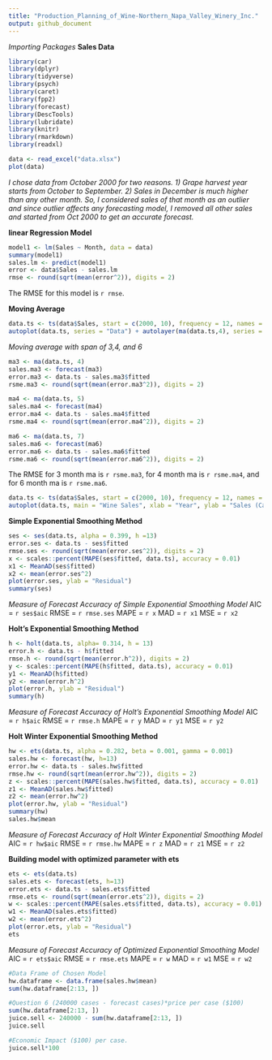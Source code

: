 ```yaml
---
title: "Production_Planning_of_Wine-Northern_Napa_Valley_Winery_Inc."
output: github_document
---
```



*Importing Packages*
**Sales Data**
```r
library(car)
library(dplyr)
library(tidyverse)
library(psych)
library(caret)
library(fpp2)
library(forecast)
library(DescTools)
library(lubridate)
library(knitr)
library(rmarkdown)
library(readxl)

data <- read_excel("data.xlsx")
plot(data)
```

*I chose data from October 2000 for two reasons.*
*1) Grape harvest year starts from October to September.*
*2) Sales in December is much higher than any other month. So, I  considered sales of that month as an outlier and since outlier affects any forecasting model, I removed all other sales and started from Oct 2000  to get an accurate forecast.*

**linear Regression Model**

```r
model1 <- lm(Sales ~ Month, data = data)
summary(model1)
sales.lm <- predict(model1)
error <- data$Sales - sales.lm
rmse <- round(sqrt(mean(error^2)), digits = 2)
```

The RMSE for this model is `r rmse`.

**Moving Average**

```r
data.ts <- ts(data$Sales, start = c(2000, 10), frequency = 12, names = "sales")
autoplot(data.ts, series = "Data") + autolayer(ma(data.ts,4), series = "3 Month MA") + autolayer(ma(data.ts,7), series = "6 Month MA") + autolayer(ma(data.ts, 5), series = "4 Month MA") + xlab("Month") + ylab("Sales")
```

*Moving average with span of 3,4, and 6*

```r
ma3 <- ma(data.ts, 4)
sales.ma3 <- forecast(ma3)
error.ma3 <- data.ts - sales.ma3$fitted
rsme.ma3 <- round(sqrt(mean(error.ma3^2)), digits = 2)

ma4 <- ma(data.ts, 5)
sales.ma4 <- forecast(ma4)
error.ma4 <- data.ts - sales.ma4$fitted
rsme.ma4 <- round(sqrt(mean(error.ma4^2)), digits = 2)

ma6 <- ma(data.ts, 7)
sales.ma6 <- forecast(ma6)
error.ma6 <- data.ts - sales.ma6$fitted
rsme.ma6 <- round(sqrt(mean(error.ma6^2)), digits = 2)
```

The RMSE for 3 month ma is `r rsme.ma3`, for 4 month ma is `r rsme.ma4`, and for 6 month ma is `r rsme.ma6`.

```r
data.ts <- ts(data$Sales, start = c(2000, 10), frequency = 12, names = "sales")
autoplot(data.ts, main = "Wine Sales", xlab = "Year", ylab = "Sales (Cases of Wine)")
```

**Simple Exponential Smoothing Method**

```r
ses <- ses(data.ts, alpha = 0.399, h =13)
error.ses <- data.ts - ses$fitted
rmse.ses <- round(sqrt(mean(error.ses^2)), digits = 2)
x <- scales::percent(MAPE(ses$fitted, data.ts), accuracy = 0.01)
x1 <- MeanAD(ses$fitted)
x2 <- mean(error.ses^2)
plot(error.ses, ylab = "Residual")
summary(ses)
```

*Measure of Forecast Accuracy of Simple Exponential Smoothing Model*
AIC  = `r ses$aic`
RMSE = `r rmse.ses`
MAPE = `r x`
MAD  = `r x1`
MSE  = `r x2`

**Holt's Exponential Smoothing Method**

```r
h <- holt(data.ts, alpha= 0.314, h = 13)
error.h <- data.ts - h$fitted
rmse.h <- round(sqrt(mean(error.h^2)), digits = 2)
y <- scales::percent(MAPE(h$fitted, data.ts), accuracy = 0.01)
y1 <- MeanAD(h$fitted)
y2 <- mean(error.h^2)
plot(error.h, ylab = "Residual")
summary(h)
```

*Measure of Forecast Accuracy of Holt's Exponential Smoothing Model*
AIC  = `r h$aic`
RMSE = `r rmse.h`
MAPE = `r y`
MAD  = `r y1`
MSE  = `r y2`

**Holt Winter Exponential Smoothing Method**

```r
hw <- ets(data.ts, alpha = 0.282, beta = 0.001, gamma = 0.001)
sales.hw <- forecast(hw, h=13)
error.hw <- data.ts - sales.hw$fitted
rmse.hw <- round(sqrt(mean(error.hw^2)), digits = 2)
z <- scales::percent(MAPE(sales.hw$fitted, data.ts), accuracy = 0.01)
z1 <- MeanAD(sales.hw$fitted)
z2 <- mean(error.hw^2)
plot(error.hw, ylab = "Residual")
summary(hw)
sales.hw$mean
```

*Measure of Forecast Accuracy of Holt Winter Exponential Smoothing Model*
AIC  = `r hw$aic`
RMSE = `r rmse.hw`
MAPE = `r z`
MAD  = `r z1`
MSE  = `r z2`

**Building model with optimized parameter with ets**

```r
ets <- ets(data.ts)
sales.ets <- forecast(ets, h=13)
error.ets <- data.ts - sales.ets$fitted
rmse.ets <- round(sqrt(mean(error.ets^2)), digits = 2)
w <- scales::percent(MAPE(sales.ets$fitted, data.ts), accuracy = 0.01)
w1 <- MeanAD(sales.ets$fitted)
w2 <- mean(error.ets^2)
plot(error.ets, ylab = "Residual")
ets
```

*Measure of Forecast Accuracy of Optimized Exponential Smoothing Model*
AIC  = `r ets$aic`
RMSE = `r rmse.ets`
MAPE = `r w`
MAD  = `r w1`
MSE  = `r w2`

```r
#Data Frame of Chosen Model
hw.dataframe <- data.frame(sales.hw$mean)
sum(hw.dataframe[2:13, ])

#Question 6 (240000 cases - forecast cases)*price per case ($100)
sum(hw.dataframe[2:13, ])
juice.sell <- 240000 - sum(hw.dataframe[2:13, ])
juice.sell

#Economic Impact ($100) per case.
juice.sell*100
```
